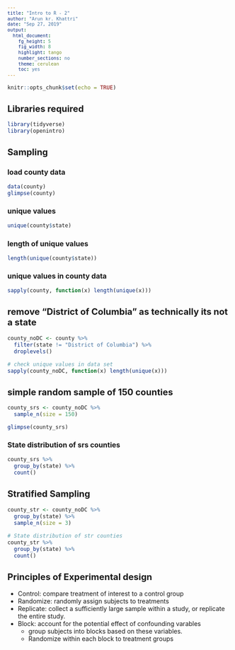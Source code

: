 ```yaml
---
title: "Intro to R - 2"
author: "Arun kr. Khattri"
date: "Sep 27, 2019"
output:
  html_document:
    fg_height: 5
    fig_width: 8
    highlight: tango
    number_sections: no
    theme: cerulean
    toc: yes
---
```

<style type = "text/css">
body{ /* Normal */
  font-size: 14px;
}
h1{ /* Header 1 */
  font-size: 24px;
}
h2{ /* Header 2 */
  font-size: 20px;
}
h3{ /* Header 3 */
  font-size: 16px;
}
code.r{ /* Code Block */
  font-size: 12px;
}
pre{ /* Code Block */
  font-size: 12px;
}
</style>

```r
knitr::opts_chunk$set(echo = TRUE)
```

## Libraries required

```r
library(tidyverse)
library(openintro)
```

## Sampling
### load county data
```r
data(county)
glimpse(county)
```

### unique values

```r
unique(county$state)
```

### length of unique values

```r
length(unique(county$state))
```

### unique values in county data

```r
sapply(county, function(x) length(unique(x)))
```

## remove "District of Columbia" as technically its not a state

```r
county_noDC <- county %>% 
  filter(state != "District of Columbia") %>% 
  droplevels()

# check unique values in data set
sapply(county_noDC, function(x) length(unique(x)))
```

## simple random sample of 150 counties

```r
county_srs <- county_noDC %>% 
  sample_n(size = 150)

glimpse(county_srs)
```

### State distribution of srs counties

```r
county_srs %>% 
  group_by(state) %>% 
  count()
```

## Stratified Sampling

```r
county_str <- county_noDC %>% 
  group_by(state) %>% 
  sample_n(size = 3)

# State distribution of str counties
county_str %>% 
  group_by(state) %>% 
  count()
```

## Principles of Experimental design
* Control: compare treatment of interest to a control group
* Randomize: randomly assign subjects to treatments
* Replicate: collect a sufficiently large sample within a study, or replicate the entire study.
* Block: account for the potential effect of confounding varables
  + group subjects into blocks based on these variables.
  + Randomize within each block to treatment groups


